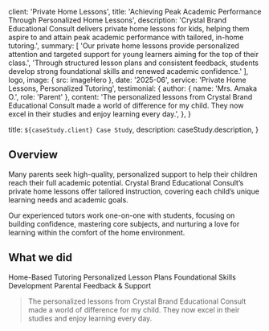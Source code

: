 
  client: 'Private Home Lessons',
  title: 'Achieving Peak Academic Performance Through Personalized Home Lessons',
  description:
    'Crystal Brand Educational Consult delivers private home lessons for kids, helping them aspire to and attain peak academic performance with tailored, in-home tutoring.',
  summary: [
    'Our private home lessons provide personalized attention and targeted support for young learners aiming for the top of their class.',
    'Through structured lesson plans and consistent feedback, students develop strong foundational skills and renewed academic confidence.'
  ],
  logo,
  image: { src: imageHero },
  date: '2025-06',
  service: 'Private Home Lessons, Personalized Tutoring',
  testimonial: {
    author: { name: 'Mrs. Amaka O.', role: 'Parent' },
    content:
      'The personalized lessons from Crystal Brand Educational Consult made a world of difference for my child. They now excel in their studies and enjoy learning every day.',
  },
}

  title: `${caseStudy.client} Case Study`,
  description: caseStudy.description,
}

## Overview

Many parents seek high-quality, personalized support to help their children reach their full academic potential. Crystal Brand Educational Consult’s private home lessons offer tailored instruction, covering each child’s unique learning needs and academic goals.

Our experienced tutors work one-on-one with students, focusing on building confidence, mastering core subjects, and nurturing a love for learning within the comfort of the home environment.

## What we did

<TagList>
  <TagListItem>Home-Based Tutoring</TagListItem>
  <TagListItem>Personalized Lesson Plans</TagListItem>
  <TagListItem>Foundational Skills Development</TagListItem>
  <TagListItem>Parental Feedback & Support</TagListItem>
</TagList>

<Blockquote
  author={{ name: 'Mrs. Amaka O.', role: 'Parent' }}
  image={{ src: imageStudent }}
>
  The personalized lessons from Crystal Brand Educational Consult made a world of difference for my child. They now excel in their studies and enjoy learning every day.
</Blockquote>

<StatList>
  <StatListItem value="90%" label="Improvement in grades" />
  <StatListItem value="4x" label="Student engagement" />
  <StatListItem value="100%" label="Parental satisfaction" />
  <StatListItem value="Top 10%" label="Class standing" />
</StatList>